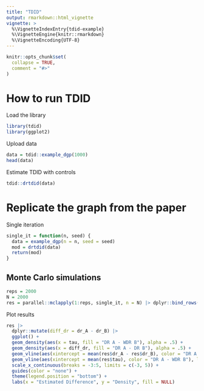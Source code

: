 ```yaml
---
title: "TDID"
output: rmarkdown::html_vignette
vignette: >
  %\VignetteIndexEntry{tdid-example}
  %\VignetteEngine{knitr::rmarkdown}
  %\VignetteEncoding{UTF-8}
---
```


```r
knitr::opts_chunk$set(
  collapse = TRUE,
  comment = "#>"
)
```

# How to run TDID

Load the library

```r
library(tdid)
library(ggplot2)
```

Upload data

```r
data = tdid::example_dgp(1000)
head(data)
```

Estimate TDID with controls

```r
tdid::drtdid(data)
```

# Replicate the graph from the paper

Single iteration

```r
single_it = function(n, seed) {
  data = example_dgp(n = n, seed = seed)
  mod = drtdid(data)
  return(mod)
}
```

Monte Carlo simulations
-

```r
reps = 2000
N = 2000
res = parallel::mclapply(1:reps, single_it, n = N) |> dplyr::bind_rows()
```

Plot results

```r
res |> 
  dplyr::mutate(diff_dr = dr_A - dr_B) |> 
  ggplot() + 
  geom_density(aes(x = tau, fill = "DR A - WDR B"), alpha = .5) +
  geom_density(aes(x = diff_dr, fill = "DR A - DR B"), alpha = .5) +
  geom_vline(aes(xintercept = mean(res$dr_A - res$dr_B), color = "DR A - DR B"), linetype = "dashed", size = 1) +
  geom_vline(aes(xintercept = mean(res$tau), color = "DR A - WDR B"), linetype = "dashed", size = 1) +
  scale_x_continuous(breaks = -3:5, limits = c(-3, 5)) +
  guides(color = "none") + 
  theme(legend.position = "bottom") + 
  labs(x = "Estimated Difference", y = "Density", fill = NULL)
  
```

